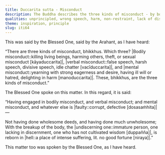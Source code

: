 ```yaml
---
title: Duccarita sutta - Misconduct
description: The Buddha describes the three kinds of misconduct - by body, speech and mind.
qualities: unprincipled, wrong speech, harm, non-restraint, lack of discernment
theme: inspiration, principle
slug: iti64
---
```


This was said by the Blessed One, said by the Arahant, as I have heard:

“There are three kinds of misconduct, bhikkhus. Which three? |Bodily misconduct::killing living beings, harming others, theft, or sexual misconduct [kāyaduccarita]|, |verbal misconduct::false speech, harsh speech, divisive speech, idle chatter [vacīduccarita]|, and |mental misconduct::yearning with strong eagerness and desire, having ill will or hatred, delighting in harm [manoduccarita]|. These, bhikkhus, are the three kinds of misconduct.”

The Blessed One spoke on this matter. In this regard, it is said:

“Having engaged in bodily misconduct,
and verbal misconduct;
and mental misconduct,
and whatever else is |faulty::corrupt, defective [dosasaṁhita]|—

Not having done wholesome deeds,
and having done much unwholesome;
With the breakup of the body, the |undiscerning one::immature person, one lacking in discernment, one who has not cultivated wisdom [duppañña]|,
is reborn in |hell::a place of intense suffering, lit. no good fortune [niraya]|.”

This matter too was spoken by the Blessed One, as I have heard.